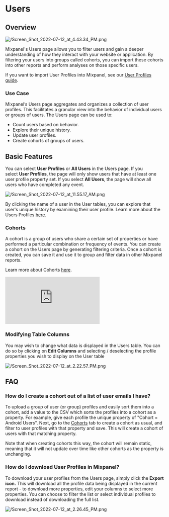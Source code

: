 # Users

## Overview

![/Screen_Shot_2022-07-12_at_4.43.34_PM.png](/Screen_Shot_2022-07-12_at_4.43.34_PM.png)

Mixpanel's Users page allows you to filter users and gain a deeper understanding of how they interact with your website or application. By filtering your users into groups called cohorts, you can import these cohorts into other reports and perform analyses on those specific users.

If you want to import User Profiles into Mixpanel, see our [User Profiles guide](/docs/data-types/user-profiles).

### Use Case

Mixpanel’s Users page aggregates and organizes a collection of user profiles. This facilitates a granular view into the behavior of individual users or groups of users. The Users page can be used to:

- Count users based on behavior.
- Explore their unique history.
- Update user profiles.
- Create cohorts of groups of users.

## Basic Features

You can select **User Profiles** or **All Users** in the Users page. If you select **User Profiles**, the page will only show users that have at least one user profile property set. If you select **All Users**, the page will show all users who have completed any event.

![/Screen_Shot_2022-07-12_at_11.55.17_AM.png](/Screen_Shot_2022-07-12_at_11.55.17_AM.png)

By clicking the name of a user in the User tables, you can explore that user's unique history by examining their user profile. Learn more about the Users Profiles [here](/docs/data-types/user-profiles).

### Cohorts

A cohort is a group of users who share a certain set of properties or have performed a particular combination or frequency of events. You can create a cohort on the Users page by generating filtering criteria. Once a cohort is created, you can save it and use it to group and filter data in other Mixpanel reports.

Learn more about Cohorts [here](/docs/cohorts/overview).

<p style={{ position: 'relative', paddingBottom: '56.25%', height: 0, overflow: 'hidden' }}>
  <iframe src="https://www.loom.com/embed/c1f5c6b268f94d06877b6e05083934bb" frameborder="0" style={{ position: 'absolute', top: 0, left: 0, width: '100%', height: '100%' }} allowfullscreen></iframe>
</p>

### Modifying Table Columns

You may wish to change what data is displayed in the Users table. You can do so by clicking on **Edit Columns** and selecting / deselecting the profile properties you wish to display on the User table

![/Screen_Shot_2022-07-12_at_2.22.57_PM.png](/Screen_Shot_2022-07-12_at_2.22.57_PM.png)


## FAQ

### How do I create a cohort out of a list of user emails I have?

To upload a group of user (or group) profiles and easily sort them into a cohort, add a value to the CSV which sorts the profiles into a cohort as a property. For example, give each profile the unique property of "Cohort = Android Users". Next, go to the [Cohorts](/docs/cohorts/overview#creating-cohorts) tab to create a cohort as usual, and filter to user profiles with that property and save. This will create a cohort of users with that matching property.

Note that when creating cohorts this way, the cohort will remain static, meaning that it will not update over time like other cohorts as the property is unchanging.

### How do I download User Profiles in Mixpanel?

To download your user profiles from the Users page, simply click the **Export icon.** This will download all the profile data being displayed in the current report - to download more properties, edit your columns to select more properties. You can choose to filter the list or select individual profiles to download instead of downloading the full list.

![/Screen_Shot_2022-07-12_at_2.26.45_PM.png](/Screen_Shot_2022-07-12_at_2.26.45_PM.png)
